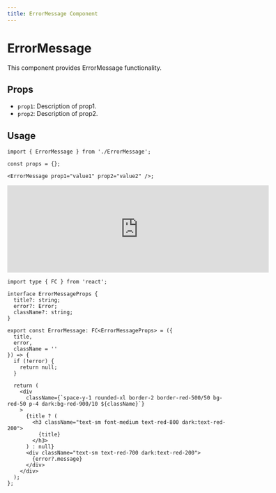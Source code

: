 ```yaml
---
title: ErrorMessage Component
---
```


# ErrorMessage

This component provides ErrorMessage functionality.

## Props

- `prop1`: Description of prop1.
- `prop2`: Description of prop2.

## Usage

```tsx
import { ErrorMessage } from './ErrorMessage';

const props = {};

<ErrorMessage prop1="value1" prop2="value2" />;
```

<iframe src="https://example.com" width="600" height="200" frameborder="0"></iframe>


```tsx
import type { FC } from 'react';

interface ErrorMessageProps {
  title?: string;
  error?: Error;
  className?: string;
}

export const ErrorMessage: FC<ErrorMessageProps> = ({
  title,
  error,
  className = ''
}) => {
  if (!error) {
    return null;
  }

  return (
    <div
      className={`space-y-1 rounded-xl border-2 border-red-500/50 bg-red-50 p-4 dark:bg-red-900/10 ${className}`}
    >
      {title ? (
        <h3 className="text-sm font-medium text-red-800 dark:text-red-200">
          {title}
        </h3>
      ) : null}
      <div className="text-sm text-red-700 dark:text-red-200">
        {error?.message}
      </div>
    </div>
  );
};

```